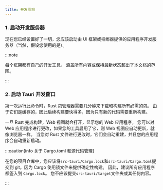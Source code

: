 ```yaml
---
title: 开发周期
---
```



### 1. 启动开发服务器

现在您已经设置好了一切，您应该启动由 UI 框架或捆绑器提供的应用程序开发服务器（当然，假设您使用的是）。

:::note

每个框架都有自己的开发工具。 涵盖所有内容或保持最新状态超出了本文档的范围。

:::

### 2. 启动 Tauri 开发窗口

<CommandTabs
  npm="npm run tauri dev"
  yarn="yarn tauri dev"
  pnpm="pnpm tauri dev"
  cargo="cargo tauri dev"
/>

第一次运行此命令时，Rust 包管理器需要几分钟来下载和构建所有必需的包。 由于它们是缓存的，因此后续构建要快得多，因为只有新的代码需要重新构建。

一旦 Rust 完成构建，Web 视图就会打开，显示您的 Web 应用程序。 您可以对 Web 应用程序进行更改，如果您的工具启用了它，则 Web 视图应自动更新，就像浏览器一样。 当您对 Rust 文件进行更改时，它们会自动重建，并且您的应用程序会自动重新启动。

:::caution[info 关于 Cargo.toml 和源代码管理]

在您的项目仓库中，您应该将`src-tauri/Cargo.lock`和`src-tauri/Cargo.toml`提交到 git，因为 Cargo 使用锁文件来提供确定性构建。 因此，建议所有应用程序都签入到 `Cargo.lock`。 您不应该提交`src-tauri/target`文件夹或其任何内容。

:::
